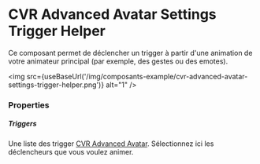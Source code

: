 
# CVR Advanced Avatar Settings Trigger Helper

Ce composant permet de déclencher un trigger à partir d'une animation de votre animateur principal (par exemple, des gestes ou des emotes).

<img src={useBaseUrl('/img/composants-example/cvr-advanced-avatar-settings-trigger-helper.png')} alt="1" />

### Properties

##### Triggers

Une liste des trigger [CVR Advanced Avatar](../aas-trigger/). Sélectionnez ici les déclencheurs que vous voulez animer.